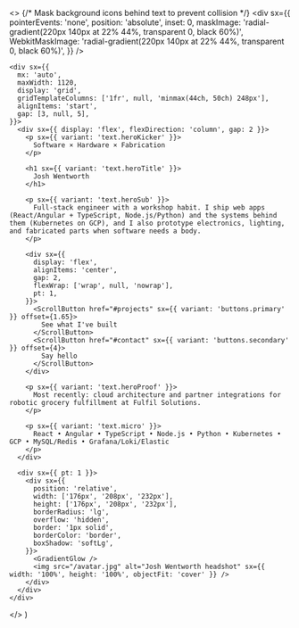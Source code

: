
  <>
    {/* Mask background icons behind text to prevent collision */}
    <div sx={{
      pointerEvents: 'none',
      position: 'absolute',
      inset: 0,
      maskImage: 'radial-gradient(220px 140px at 22% 44%, transparent 0, black 60%)',
      WebkitMaskImage: 'radial-gradient(220px 140px at 22% 44%, transparent 0, black 60%)',
    }} />

    <div sx={{
      mx: 'auto',
      maxWidth: 1120,
      display: 'grid',
      gridTemplateColumns: ['1fr', null, 'minmax(44ch, 50ch) 248px'],
      alignItems: 'start',
      gap: [3, null, 5],
    }}>
      <div sx={{ display: 'flex', flexDirection: 'column', gap: 2 }}>
        <p sx={{ variant: 'text.heroKicker' }}>
          Software × Hardware × Fabrication
        </p>

        <h1 sx={{ variant: 'text.heroTitle' }}>
          Josh Wentworth
        </h1>

        <p sx={{ variant: 'text.heroSub' }}>
          Full-stack engineer with a workshop habit. I ship web apps (React/Angular + TypeScript, Node.js/Python) and the systems behind them (Kubernetes on GCP), and I also prototype electronics, lighting, and fabricated parts when software needs a body.
        </p>

        <div sx={{
          display: 'flex',
          alignItems: 'center',
          gap: 2,
          flexWrap: ['wrap', null, 'nowrap'],
          pt: 1,
        }}>
          <ScrollButton href="#projects" sx={{ variant: 'buttons.primary' }} offset={1.65}>
            See what I've built
          </ScrollButton>
          <ScrollButton href="#contact" sx={{ variant: 'buttons.secondary' }} offset={4}>
            Say hello
          </ScrollButton>
        </div>

        <p sx={{ variant: 'text.heroProof' }}>
          Most recently: cloud architecture and partner integrations for robotic grocery fulfillment at Fulfil Solutions.
        </p>

        <p sx={{ variant: 'text.micro' }}>
          React • Angular • TypeScript • Node.js • Python • Kubernetes • GCP • MySQL/Redis • Grafana/Loki/Elastic
        </p>
      </div>

      <div sx={{ pt: 1 }}>
        <div sx={{
          position: 'relative',
          width: ['176px', '208px', '232px'],
          height: ['176px', '208px', '232px'],
          borderRadius: 'lg',
          overflow: 'hidden',
          border: '1px solid',
          borderColor: 'border',
          boxShadow: 'softLg',
        }}>
          <GradientGlow />
          <img src="/avatar.jpg" alt="Josh Wentworth headshot" sx={{ width: '100%', height: '100%', objectFit: 'cover' }} />
        </div>
      </div>
    </div>
  </>
)
